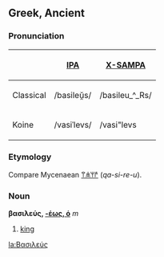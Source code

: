 ==Greek, Ancient==
===Pronunciation===
{| border=1 cellpadding=5
! !! [[w:International Phonetic Alphabet|IPA]] !! [[w:X-SAMPA|X-SAMPA]]
|-
! Classical
| /basileǔ̯s/  || /basileu_^_Rs/
|-
! Koine
| /vasiˈlevs/ || /vasi"levs
|}

===Etymology===
Compare Mycenaean [[𐀣𐀯𐀩𐀄]] (''qa-si-re-u'').

===Noun===
'''βασιλεύς, [[Wiktionary Appendix:Greek third declension|-έως, ὁ]]''' ''m''
# [[king]]


[[la:Βασιλεύς]]